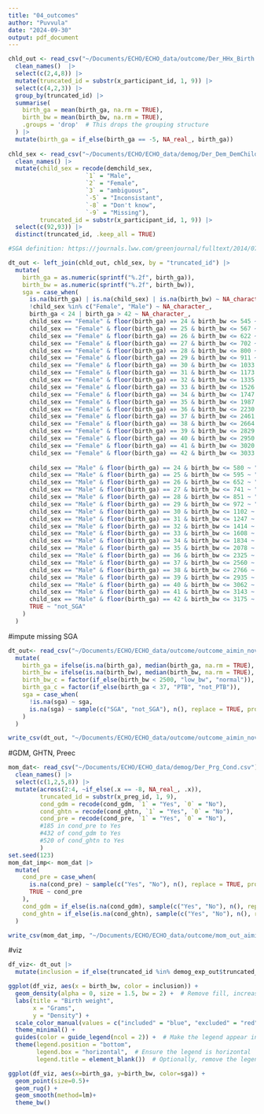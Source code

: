 ```yaml
---
title: "04_outcomes"
author: "Puvvula"
date: "2024-09-30"
output: pdf_document
---
```


```r
chld_out <- read_csv("~/Documents/ECHO/ECHO_data/outcome/Der_HHx_Birth.csv") |>
  clean_names()  |>
  select(c(2,4,8)) |>
  mutate(truncated_id = substr(x_participant_id, 1, 9)) |>
  select(c(4,2,3)) |>
  group_by(truncated_id) |>
  summarise(
    birth_ga = mean(birth_ga, na.rm = TRUE),
    birth_bw = mean(birth_bw, na.rm = TRUE),
    .groups = 'drop'  # This drops the grouping structure
  ) |>
  mutate(birth_ga = if_else(birth_ga == -5, NA_real_, birth_ga))
  
chld_sex <- read_csv("~/Documents/ECHO/ECHO_data/demog/Der_Dem_DemChild.csv") |>
  clean_names() |>
  mutate(child_sex = recode(demchild_sex,
                      `1` = "Male",
                      `2` = "Female",
                      `3` = "ambiguous",
                      `-5` = "Inconsistant",
                      `-8` = "Don't know",
                      `-9` = "Missing"),
         truncated_id = substr(x_participant_id, 1, 9)) |>
  select(c(92,93)) |>
  distinct(truncated_id, .keep_all = TRUE)

#SGA definition: https://journals.lww.com/greenjournal/fulltext/2014/07000/a_revised_birth_weight_reference_for_the_united.5.aspx 

dt_out <- left_join(chld_out, chld_sex, by = "truncated_id") |> 
  mutate(
    birth_ga = as.numeric(sprintf("%.2f", birth_ga)),
    birth_bw = as.numeric(sprintf("%.2f", birth_bw)),
    sga = case_when(
      is.na(birth_ga) | is.na(child_sex) | is.na(birth_bw) ~ NA_character_,
      !child_sex %in% c("Female", "Male") ~ NA_character_,
      birth_ga < 24 | birth_ga > 42 ~ NA_character_,
      child_sex == "Female" & floor(birth_ga) == 24 & birth_bw <= 545 ~ "SGA",
      child_sex == "Female" & floor(birth_ga) == 25 & birth_bw <= 567 ~ "SGA",
      child_sex == "Female" & floor(birth_ga) == 26 & birth_bw <= 622 ~ "SGA",
      child_sex == "Female" & floor(birth_ga) == 27 & birth_bw <= 702 ~ "SGA",
      child_sex == "Female" & floor(birth_ga) == 28 & birth_bw <= 800 ~ "SGA",
      child_sex == "Female" & floor(birth_ga) == 29 & birth_bw <= 911 ~ "SGA",
      child_sex == "Female" & floor(birth_ga) == 30 & birth_bw <= 1033 ~ "SGA",
      child_sex == "Female" & floor(birth_ga) == 31 & birth_bw <= 1173 ~ "SGA",
      child_sex == "Female" & floor(birth_ga) == 32 & birth_bw <= 1335 ~ "SGA",
      child_sex == "Female" & floor(birth_ga) == 33 & birth_bw <= 1526 ~ "SGA",
      child_sex == "Female" & floor(birth_ga) == 34 & birth_bw <= 1747 ~ "SGA",
      child_sex == "Female" & floor(birth_ga) == 35 & birth_bw <= 1987 ~ "SGA",
      child_sex == "Female" & floor(birth_ga) == 36 & birth_bw <= 2230 ~ "SGA",
      child_sex == "Female" & floor(birth_ga) == 37 & birth_bw <= 2461 ~ "SGA",
      child_sex == "Female" & floor(birth_ga) == 38 & birth_bw <= 2664 ~ "SGA",
      child_sex == "Female" & floor(birth_ga) == 39 & birth_bw <= 2829 ~ "SGA",
      child_sex == "Female" & floor(birth_ga) == 40 & birth_bw <= 2950 ~ "SGA",
      child_sex == "Female" & floor(birth_ga) == 41 & birth_bw <= 3020 ~ "SGA",
      child_sex == "Female" & floor(birth_ga) == 42 & birth_bw <= 3033 ~ "SGA",
      
      child_sex == "Male" & floor(birth_ga) == 24 & birth_bw <= 580 ~ "SGA",
      child_sex == "Male" & floor(birth_ga) == 25 & birth_bw <= 595 ~ "SGA",
      child_sex == "Male" & floor(birth_ga) == 26 & birth_bw <= 652 ~ "SGA",
      child_sex == "Male" & floor(birth_ga) == 27 & birth_bw <= 741 ~ "SGA",
      child_sex == "Male" & floor(birth_ga) == 28 & birth_bw <= 851 ~ "SGA",
      child_sex == "Male" & floor(birth_ga) == 29 & birth_bw <= 972 ~ "SGA",
      child_sex == "Male" & floor(birth_ga) == 30 & birth_bw <= 1102 ~ "SGA",
      child_sex == "Male" & floor(birth_ga) == 31 & birth_bw <= 1247 ~ "SGA",
      child_sex == "Male" & floor(birth_ga) == 32 & birth_bw <= 1414 ~ "SGA",
      child_sex == "Male" & floor(birth_ga) == 33 & birth_bw <= 1608 ~ "SGA",
      child_sex == "Male" & floor(birth_ga) == 34 & birth_bw <= 1834 ~ "SGA",
      child_sex == "Male" & floor(birth_ga) == 35 & birth_bw <= 2078 ~ "SGA",
      child_sex == "Male" & floor(birth_ga) == 36 & birth_bw <= 2325 ~ "SGA",
      child_sex == "Male" & floor(birth_ga) == 37 & birth_bw <= 2560 ~ "SGA",
      child_sex == "Male" & floor(birth_ga) == 38 & birth_bw <= 2766 ~ "SGA",
      child_sex == "Male" & floor(birth_ga) == 39 & birth_bw <= 2935 ~ "SGA",
      child_sex == "Male" & floor(birth_ga) == 40 & birth_bw <= 3062 ~ "SGA",
      child_sex == "Male" & floor(birth_ga) == 41 & birth_bw <= 3143 ~ "SGA",
      child_sex == "Male" & floor(birth_ga) == 42 & birth_bw <= 3175 ~ "SGA",
      TRUE ~ "not_SGA"
    )
  )
```

#impute missing SGA
```r
dt_out<- read_csv("~/Documents/ECHO/ECHO_data/outcome/outcome_aimin_nov20.csv")|>
  mutate(
    birth_ga = ifelse(is.na(birth_ga), median(birth_ga, na.rm = TRUE), birth_ga),
    birth_bw = ifelse(is.na(birth_bw), median(birth_bw, na.rm = TRUE), birth_bw),
    birth_bw_c = factor(if_else(birth_bw < 2500, "low_bw", "normal")),
    birth_ga_c = factor(if_else(birth_ga < 37, "PTB", "not_PTB")),
    sga = case_when(
      !is.na(sga) ~ sga,
      is.na(sga) ~ sample(c("SGA", "not_SGA"), n(), replace = TRUE, prob = c(9, n() - 9))
    )
  )
```

```r
write_csv(dt_out, "~/Documents/ECHO/ECHO_data/outcome/outcome_aimin_nov20.csv") 
```


#GDM, GHTN, Preec
```r
mom_dat<- read_csv("~/Documents/ECHO/ECHO_data/demog/Der_Prg_Cond.csv") |>
  clean_names() |>
  select(c(1,2,5,8)) |>
  mutate(across(2:4, ~if_else(.x == -8, NA_real_, .x)),
         truncated_id = substr(x_preg_id, 1, 9),
         cond_gdm = recode(cond_gdm, `1` = "Yes", `0` = "No"),
         cond_ghtn = recode(cond_ghtn, `1` = "Yes", `0` = "No"),
         cond_pre = recode(cond_pre, `1` = "Yes", `0` = "No"),
         #185 in cond_pre to Yes
         #432 of cond_gdm to Yes
         #520 of cond_ghtn to Yes
         )
set.seed(123)
mom_dat_imp<- mom_dat |>
  mutate(
    cond_pre = case_when(
      is.na(cond_pre) ~ sample(c("Yes", "No"), n(), replace = TRUE, prob = c(185/sum(is.na(cond_pre)), 1 - 185/sum(is.na(cond_pre)))),
      TRUE ~ cond_pre
    ),
    cond_gdm = if_else(is.na(cond_gdm), sample(c("Yes", "No"), n(), replace = TRUE, prob = c(432/n(), 1 - 432/n())), cond_gdm),
    cond_ghtn = if_else(is.na(cond_ghtn), sample(c("Yes", "No"), n(), replace = TRUE, prob = c(520/n(), 1 - 520/n())), cond_ghtn)
  )
```

```r
write_csv(mom_dat_imp, "~/Documents/ECHO/ECHO_data/outcome/mom_out_aimin_nov20.csv") 
```


#viz
```r
df_viz<- dt_out |>
  mutate(inclusion = if_else(truncated_id %in% demog_exp_out$truncated_id, "included", "excluded"))
```

```r
ggplot(df_viz, aes(x = birth_bw, color = inclusion)) +
  geom_density(alpha = 0, size = 1.5, bw = 2) +  # Remove fill, increase line thickness
  labs(title = "Birth weight",
       x = "Grams",
       y = "Density") +
  scale_color_manual(values = c("included" = "blue", "excluded" = "red")) +  # Customize line colors
  theme_minimal() +
  guides(color = guide_legend(ncol = 2)) +  # Make the legend appear in a single row (2 columns)
  theme(legend.position = "bottom", 
        legend.box = "horizontal",  # Ensure the legend is horizontal
        legend.title = element_blank())  # Optionally, remove the legend title
```

```r
ggplot(df_viz, aes(x=birth_ga, y=birth_bw, color=sga)) + 
  geom_point(size=0.5)+
  geom_rug() +
  geom_smooth(method=lm)+
  theme_bw()
```

